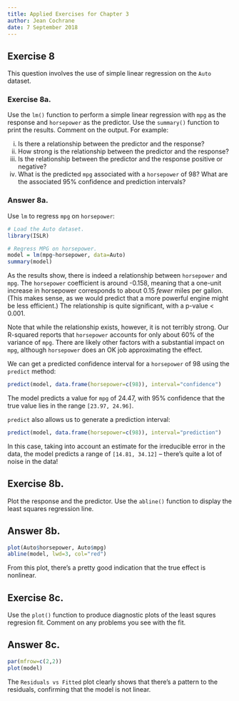 ```yaml
---
title: Applied Exercises for Chapter 3
author: Jean Cochrane
date: 7 September 2018
---
```


## Exercise 8

This question involves the use of simple linear regression on the `Auto`
dataset.

### Exercise 8a.

Use the `lm()` function to perform a simple linear regression with `mpg` as the
response and `horsepower` as the predictor. Use the `summary()` function to
print the results. Comment on the output. For example:

i. Is there a relationship between the predictor and the response?
ii. How strong is the relationship between the predictor and the response?
iii. Is the relationship between the predictor and the response positive or
negative?
iv. What is the predicted `mpg` associated with a `horsepower` of 98? What are
the associated 95% confidence and prediction intervals?

### Answer 8a.

Use `lm` to regress `mpg` on `horsepower`:

```r
# Load the Auto dataset.
library(ISLR)

# Regress MPG on horsepower.
model = lm(mpg~horsepower, data=Auto)
summary(model)
```

As the results show, there is indeed a relationship between `horsepower` and
`mpg`. The `horsepower` coefficient is around -0.158, meaning that a one-unit
increase in horsepower corresponds to about 0.15 _fewer_ miles per gallon. (This
makes sense, as we would predict that a more powerful engine might be less
efficient.) The relationship is quite significant, with a p-value < 0.001.

Note that while the relationship exists, however, it is not terribly strong. Our
R-squared reports that `horsepower` accounts for only about 60% of the variance of
`mpg`. There are likely other factors with a substantial impact on `mpg`,
although `horsepower` does an OK job approximating the effect.

We can get a predicted confidence interval for a `horsepower` of 98 using the
`predict` method:

```r
predict(model, data.frame(horsepower=c(98)), interval="confidence")
```

The model predicts a value for `mpg` of 24.47, with 95% confidence that the true
value lies in the range `[23.97, 24.96]`.

`predict` also allows us to generate a prediction interval:

```r
predict(model, data.frame(horsepower=c(98)), interval="prediction")
```

In this case, taking into account an estimate for the irreducible error in the
data, the model predicts a range of `[14.81, 34.12]` -- there's quite a lot of
noise in the data!

## Exercise 8b.

Plot the response and the predictor. Use the `abline()` function to display the
least squares regression line.

## Answer 8b.

```r
plot(Auto$horsepower, Auto$mpg)
abline(model, lwd=3, col="red")
```

From this plot, there's a pretty good indication that the true effect is nonlinear.

## Exercise 8c.

Use the `plot()` function to produce diagnostic plots of the least squres
regresion fit. Comment on any problems you see with the fit.

## Answer 8c.

```r
par(mfrow=c(2,2))
plot(model)
```

The `Residuals vs Fitted` plot clearly shows that there's a pattern to the
residuals, confirming that the model is not linear.
